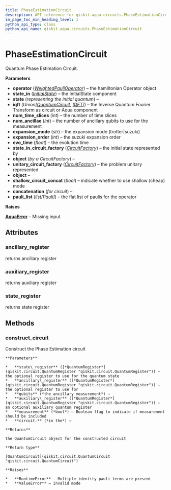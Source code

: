 ```yaml
---
title: PhaseEstimationCircuit
description: API reference for qiskit.aqua.circuits.PhaseEstimationCircuit
in_page_toc_min_heading_level: 1
python_api_type: class
python_api_name: qiskit.aqua.circuits.PhaseEstimationCircuit
---
```


# PhaseEstimationCircuit

<Class id="qiskit.aqua.circuits.PhaseEstimationCircuit" isDedicatedPage={true} github="https://github.com/qiskit-community/qiskit-aqua/tree/stable/0.7/qiskit/aqua/circuits/phase_estimation_circuit.py" signature="PhaseEstimationCircuit(operator=None, state_in=None, iqft=None, num_time_slices=1, num_ancillae=1, expansion_mode='trotter', expansion_order=1, evo_time=6.283185307179586, state_in_circuit_factory=None, unitary_circuit_factory=None, shallow_circuit_concat=False, pauli_list=None)" modifiers="class">
  Quantum Phase Estimation Circuit.

  **Parameters**

  *   **operator** ([*WeightedPauliOperator*](qiskit.aqua.operators.legacy.WeightedPauliOperator "qiskit.aqua.operators.legacy.WeightedPauliOperator")) – the hamiltonian Operator object
  *   **state\_in** ([*InitialState*](qiskit.aqua.components.initial_states.InitialState "qiskit.aqua.components.initial_states.InitialState")) – the InitialState component
  *   **state** (*representing the initial quantum*) –
  *   **iqft** (*Union\[*[*QuantumCircuit*](qiskit.circuit.QuantumCircuit "qiskit.circuit.QuantumCircuit")*,* [*IQFT*](qiskit.aqua.components.iqfts.IQFT "qiskit.aqua.components.iqfts.IQFT")*]*) – the Inverse Quantum Fourier Transform as circuit or Aqua component
  *   **num\_time\_slices** (*int*) – the number of time slices
  *   **num\_ancillae** (*int*) – the number of ancillary qubits to use for the measurement
  *   **expansion\_mode** (*str*) – the expansion mode (trotter|suzuki)
  *   **expansion\_order** (*int*) – the suzuki expansion order
  *   **evo\_time** (*float*) – the evolution time
  *   **state\_in\_circuit\_factory** ([*CircuitFactory*](qiskit.aqua.utils.CircuitFactory "qiskit.aqua.utils.CircuitFactory")) – the initial state represented by
  *   **object** (*by a CircuitFactory*) –
  *   **unitary\_circuit\_factory** ([*CircuitFactory*](qiskit.aqua.utils.CircuitFactory "qiskit.aqua.utils.CircuitFactory")) – the problem unitary represented
  *   **object** –
  *   **shallow\_circuit\_concat** (*bool*) – indicate whether to use shallow (cheap) mode
  *   **concatenation** (*for circuit*) –
  *   **pauli\_list** (*list\[*[*Pauli*](qiskit.quantum_info.Pauli "qiskit.quantum_info.Pauli")*]*) – the flat list of paulis for the operator

  **Raises**

  [**AquaError**](qiskit.aqua.AquaError "qiskit.aqua.AquaError") – Missing input

  ## Attributes

  <span id="phaseestimationcircuit-ancillary-register" />

  ### ancillary\_register

  <Attribute id="qiskit.aqua.circuits.PhaseEstimationCircuit.ancillary_register">
    returns ancillary register
  </Attribute>

  <span id="phaseestimationcircuit-auxiliary-register" />

  ### auxiliary\_register

  <Attribute id="qiskit.aqua.circuits.PhaseEstimationCircuit.auxiliary_register">
    returns auxiliary register
  </Attribute>

  <span id="phaseestimationcircuit-state-register" />

  ### state\_register

  <Attribute id="qiskit.aqua.circuits.PhaseEstimationCircuit.state_register">
    returns state register
  </Attribute>

  ## Methods

  <span id="phaseestimationcircuit-construct-circuit" />

  ### construct\_circuit

  <Function id="qiskit.aqua.circuits.PhaseEstimationCircuit.construct_circuit" signature="PhaseEstimationCircuit.construct_circuit(state_register=None, ancillary_register=None, auxiliary_register=None, measurement=False)">
    Construct the Phase Estimation circuit

    **Parameters**

    *   **state\_register** ([*QuantumRegister*](qiskit.circuit.QuantumRegister "qiskit.circuit.QuantumRegister")) – the optional register to use for the quantum state
    *   **ancillary\_register** ([*QuantumRegister*](qiskit.circuit.QuantumRegister "qiskit.circuit.QuantumRegister")) – the optional register to use for
    *   **qubits** (*the ancillary measurement*) –
    *   **auxiliary\_register** ([*QuantumRegister*](qiskit.circuit.QuantumRegister "qiskit.circuit.QuantumRegister")) – an optional auxiliary quantum register
    *   **measurement** (*bool*) – Boolean flag to indicate if measurement should be included
    *   **circuit.** (*in the*) –

    **Returns**

    the QuantumCircuit object for the constructed circuit

    **Return type**

    [QuantumCircuit](qiskit.circuit.QuantumCircuit "qiskit.circuit.QuantumCircuit")

    **Raises**

    *   **RuntimeError** – Multiple identity pauli terms are present
    *   **ValueError** – invalid mode
  </Function>
</Class>

